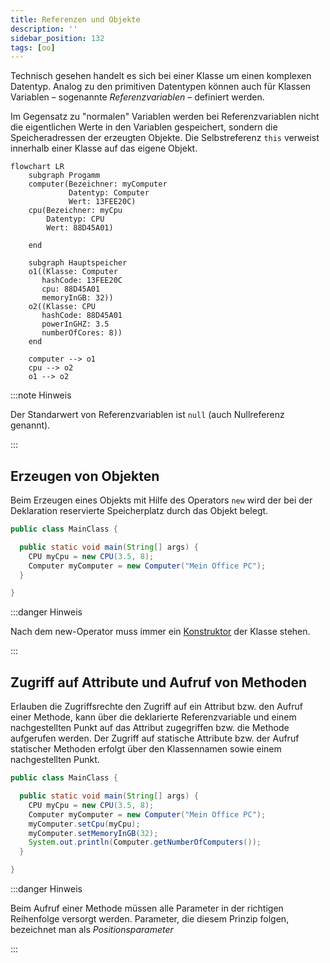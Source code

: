 ```yaml
---
title: Referenzen und Objekte
description: ''
sidebar_position: 132
tags: [oo]
---
```



Technisch gesehen handelt es sich bei einer Klasse um einen komplexen Datentyp.
Analog zu den primitiven Datentypen können auch für Klassen Variablen –
sogenannte _Referenzvariablen_ – definiert werden.

Im Gegensatz zu "normalen" Variablen werden bei Referenzvariablen nicht die
eigentlichen Werte in den Variablen gespeichert, sondern die Speicheradressen
der erzeugten Objekte. Die Selbstreferenz `this` verweist innerhalb einer Klasse
auf das eigene Objekt.

```mermaid
flowchart LR
    subgraph Progamm
    computer(Bezeichner: myComputer
             Datentyp: Computer
             Wert: 13FEE20C)
    cpu(Bezeichner: myCpu
        Datentyp: CPU
        Wert: 88D45A01)

    end

    subgraph Hauptspeicher
    o1((Klasse: Computer
       hashCode: 13FEE20C
       cpu: 88D45A01
       memoryInGB: 32))
    o2((Klasse: CPU
       hashCode: 88D45A01
       powerInGHZ: 3.5
       numberOfCores: 8))
    end

    computer --> o1
    cpu --> o2
    o1 --> o2
```

:::note Hinweis

Der Standarwert von Referenzvariablen ist `null` (auch Nullreferenz genannt).

:::

## Erzeugen von Objekten

Beim Erzeugen eines Objekts mit Hilfe des Operators `new` wird der bei der
Deklaration reservierte Speicherplatz durch das Objekt belegt.

```java title="MainClass.java" showLineNumbers
public class MainClass {

  public static void main(String[] args) {
    CPU myCpu = new CPU(3.5, 8);
    Computer myComputer = new Computer("Mein Office PC");
  }

}
```

:::danger Hinweis

Nach dem new-Operator muss immer ein
[Konstruktor](classes#definition-von-konstruktoren) der Klasse stehen.

:::

## Zugriff auf Attribute und Aufruf von Methoden

Erlauben die Zugriffsrechte den Zugriff auf ein Attribut bzw. den Aufruf einer
Methode, kann über die deklarierte Referenzvariable und einem nachgestellten
Punkt auf das Attribut zugegriffen bzw. die Methode aufgerufen werden. Der
Zugriff auf statische Attribute bzw. der Aufruf statischer Methoden erfolgt über
den Klassennamen sowie einem nachgestellten Punkt.

```java title="MainClass.java" showLineNumbers
public class MainClass {

  public static void main(String[] args) {
    CPU myCpu = new CPU(3.5, 8);
    Computer myComputer = new Computer("Mein Office PC");
    myComputer.setCpu(myCpu);
    myComputer.setMemoryInGB(32);
    System.out.println(Computer.getNumberOfComputers());
  }

}
```

:::danger Hinweis

Beim Aufruf einer Methode müssen alle Parameter in der richtigen Reihenfolge
versorgt werden. Parameter, die diesem Prinzip folgen, bezeichnet man als
_Positionsparameter_

:::
